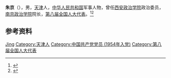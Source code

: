 {{Otheruses|other=名为朱京的其他人物|朱京}}

'''朱京'''（{{bd|1935年|11月|2020年|8月23日|catIdx=Zhu}}），男，[[天津|天津]]人，[[中华人民共和国|中华人民共和国]]军事人物，曾任[[西安政治学院|西安政治学院]]政治委员，[[南京政治学院|南京政治学院]]院长，[[第八届全国人大代表|第八届全国人大代表]]。<ref>{{Cite book|title=中华人民共和国职官志|author=何虎生, 李耀东, 向常福主编|publisher=中国社会出版社|year=2003|isbn=9787800883934|location=北京|pages=}}</ref><ref>{{Cite news|title=朱京同志逝世|url=http://www.81.cn/jfjbmap/content/2020-12/05/node_2.htm|date=2020-12-05|work=解放军报|accessdate=2021-02-14|archive-date=2020-12-05|archive-url=https://web.archive.org/web/20201205181000/http://www.81.cn/jfjbmap/content/2020-12/05/node_2.htm|dead-url=no}}</ref>

== 参考资料 ==
{{reflist}}

{{Authority control}}
{{DEFAULTSORT:Zhu朱}}
[[Category:朱姓|Jing]]
[[Category:天津人|Category:天津人]]
[[Category:中国共产党党员_(1954年入党)|Category:中国共产党党员 (1954年入党)]]
[[Category:第八届全国人大代表|Category:第八届全国人大代表]]

{{中国人物小作品}}
